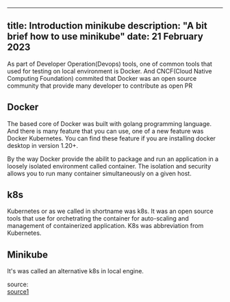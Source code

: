 ---
title: Introduction minikube
description: "A bit brief how to use minikube"
date: 21 February 2023
----

As part of Developer Operation(Devops) tools, one of common tools that used for testing on local environment is Docker. And CNCF(Cloud Native Computing Foundation) commited that Docker was an open source community that provide many developer to contribute as open PR

## Docker

The based core of Docker was built with golang programming language. And there is many feature that you can use, one of a new feature was Docker Kubernetes.
You can find these feature if you are installing docker desktop in version 1.20+. 

By the way Docker provide the abilit to package and run an application in a loosely isolated environment called container. The isolation and security allows you to run many container simultaneously on a given host. 

## k8s
Kubernetes or as we called in shortname was k8s. It was an open source tools that use for orchetrating the container for auto-scaling and management of containerized application. K8s was abbreviation from Kubernetes.

## Minikube 
It's was called an alternative k8s in local engine.



source:  
[source1](https://minikube.sigs.k8s.io/docs/start/)
